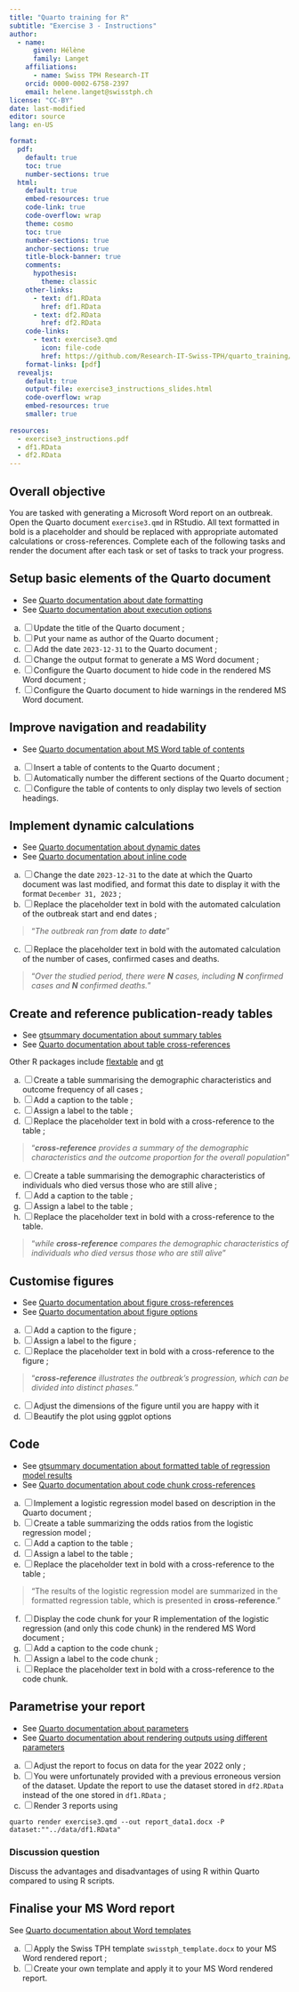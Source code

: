 ```yaml
---
title: "Quarto training for R"
subtitle: "Exercise 3 - Instructions"
author:
  - name:
      given: Hélène
      family: Langet
    affiliations:
      - name: Swiss TPH Research-IT
    orcid: 0000-0002-6758-2397
    email: helene.langet@swisstph.ch
license: "CC-BY"
date: last-modified
editor: source
lang: en-US

format:
  pdf:
    default: true
    toc: true
    number-sections: true
  html:
    default: true
    embed-resources: true
    code-link: true
    code-overflow: wrap
    theme: cosmo
    toc: true
    number-sections: true
    anchor-sections: true
    title-block-banner: true
    comments:
      hypothesis: 
        theme: classic
    other-links:
      - text: df1.RData
        href: df1.RData
      - text: df2.RData
        href: df2.RData
    code-links:
      - text: exercise3.qmd
        icon: file-code
        href: https://github.com/Research-IT-Swiss-TPH/quarto_training/blob/main/practicals/exercise3.qmd
    format-links: [pdf]
  revealjs:
    default: true
    output-file: exercise3_instructions_slides.html
    code-overflow: wrap
    embed-resources: true
    smaller: true
    
resources:
  - exercise3_instructions.pdf
  - df1.RData
  - df2.RData
---
```


## Overall objective

You are tasked with generating a Microsoft Word report on an outbreak. Open the Quarto document `exercise3.qmd` in RStudio. All text formatted in bold is a placeholder and should be replaced with appropriate automated calculations or cross-references. Complete each of the following tasks and render the document after each task or set of tasks to track your progress.

## Setup basic elements of the Quarto document

::: callout-tip
-   See [Quarto documentation about date formatting](https://quarto.org/docs/reference/dates.html#date-formatting)
-   See [Quarto documentation about execution options](https://quarto.org/docs/computations/execution-options.html)
:::

a.  [ ] Update the title of the Quarto document ;
b.  [ ] Put your name as author of the Quarto document ;
c.  [ ] Add the date `2023-12-31` to the Quarto document ;
d.  [ ] Change the output format to generate a MS Word document ;
e.  [ ] Configure the Quarto document to hide code in the rendered MS Word document ;
f.  [ ] Configure the Quarto document to hide warnings in the rendered MS Word document.

## Improve navigation and readability

::: callout-tip
-   See [Quarto documentation about MS Word table of contents](https://quarto.org/docs/output-formats/ms-word.html#table-of-contents)
:::

a.  [ ] Insert a table of contents to the Quarto document ;
b.  [ ] Automatically number the different sections of the Quarto document ;
c.  [ ] Configure the table of contents to only display two levels of section headings.

## Implement dynamic calculations

::: callout-tip
-   See [Quarto documentation about dynamic dates](https://quarto.org/docs/reference/dates.html#date-parsing)
-   See [Quarto documentation about inline code](https://quarto.org/docs/computations/inline-code.html)
:::

a.  [ ] Change the date `2023-12-31` to the date at which the Quarto document was last modified, and format this date to display it with the format `December 31, 2023` ;
b.  [ ] Replace the placeholder text in bold with the automated calculation of the outbreak start and end dates ;

> "*The outbreak ran from **date** to **date***"

c.  [ ] Replace the placeholder text in bold with the automated calculation of the number of cases, confirmed cases and deaths.

> "*Over the studied period, there were **N** cases, including **N** confirmed cases and **N** confirmed deaths.*"

## Create and reference publication-ready tables

::: callout-tip
-   See [gtsummary documentation about summary tables](https://www.danieldsjoberg.com/gtsummary/articles/tbl_summary.html)
-   See [Quarto documentation about table cross-references](https://quarto.org/docs/authoring/tables.html#cross-references)

Other R packages include [flextable](https://davidgohel.github.io/flextable/) and [gt](https://gt.rstudio.com/)
:::

a.  [ ] Create a table summarising the demographic characteristics and outcome frequency of all cases ;
b.  [ ] Add a caption to the table ;
c.  [ ] Assign a label to the table ;
d.  [ ] Replace the placeholder text in bold with a cross-reference to the table ;

> "***cross-reference** provides a summary of the demographic characteristics and the outcome proportion for the overall population*"

e.  [ ] Create a table summarising the demographic characteristics of individuals who died versus those who are still alive ;
f.  [ ] Add a caption to the table ;
g.  [ ] Assign a label to the table ;
h.  [ ] Replace the placeholder text in bold with a cross-reference to the table.

> "*while **cross-reference** compares the demographic characteristics of individuals who died versus those who are still alive*"

## Customise figures

::: callout-tip
-   See [Quarto documentation about figure cross-references](https://quarto.org/docs/authoring/cross-references.html#computations)
-   See [Quarto documentation about figure options](https://quarto.org/docs/computations/execution-options.html#figure-options)
:::

a.  [ ] Add a caption to the figure ;
b.  [ ] Assign a label to the figure ;
c.  [ ] Replace the placeholder text in bold with a cross-reference to the figure ;

> "***cross-reference** illustrates the outbreak's progression, which can be divided into distinct phases.*"

c.  [ ] Adjust the dimensions of the figure until you are happy with it
d.  [ ] Beautify the plot using ggplot options

## Code

::: callout-tip
-   See [gtsummary documentation about formatted table of regression model results](https://www.danieldsjoberg.com/gtsummary/articles/tbl_regression.html)
-   See [Quarto documentation about code chunk cross-references](https://quarto.org/docs/authoring/cross-references.html#code-listings)
:::

a.  [ ] Implement a logistic regression model based on description in the Quarto document ;
b.  [ ] Create a table summarizing the odds ratios from the logistic regression model ;
c.  [ ] Add a caption to the table ;
d.  [ ] Assign a label to the table ;
e.  [ ] Replace the placeholder text in bold with a cross-reference to the table ;

> "The results of the logistic regression model are summarized in the formatted regression table, which is presented in **cross-reference**."

f.  [ ] Display the code chunk for your R implementation of the logistic regression (and only this code chunk) in the rendered MS Word document ;
g.  [ ] Add a caption to the code chunk ;
h.  [ ] Assign a label to the code chunk ;
i.  [ ] Replace the placeholder text in bold with a cross-reference to the code chunk.

## Parametrise your report

::: callout-tip
-   See [Quarto documentation about parameters](https://quarto.org/docs/computations/parameters.html#knitr)
-   See [Quarto documentation about rendering outputs using different parameters](https://quarto.org/docs/computations/parameters.html#rendering)
:::

a.  [ ] Adjust the report to focus on data for the year 2022 only ;
b.  [ ] You were unfortunately provided with a previous erroneous version of the dataset. Update the report to use the dataset stored in `df2.RData` instead of the one stored in `df1.RData` ;
c.  [ ] Render 3 reports using

```         
quarto render exercise3.qmd --out report_data1.docx -P dataset:""../data/df1.RData"
```

::: callout-important
### Discussion question

Discuss the advantages and disadvantages of using R within Quarto compared to using R scripts.
:::

## Finalise your MS Word report

::: callout-tip
See [Quarto documentation about Word templates](https://quarto.org/docs/output-formats/ms-word-templates.html)
:::

a.  [ ] Apply the Swiss TPH template `swisstph_template.docx` to your MS Word rendered report ;
b.  [ ] Create your own template and apply it to your MS Word rendered report.
